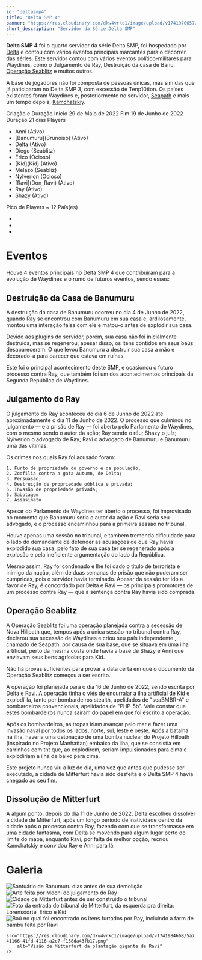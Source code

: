 ```yaml
---
id: "deltasmp4"
title: "Delta SMP 4"
banner: "https://res.cloudinary.com/dkw4vrkc1/image/upload/v1741970657/julgamentodoray2_t65rf5.png"
short_description: "Servidor da Série Delta SMP"
---
```


**Delta SMP 4** foi o quarto servidor da série Delta SMP, foi hospedado por [Delta](Cupertino_Kurt) 
e contou com vários eventos principais marcantes para o decorrer das séries. Este servidor contou 
com vários eventos político-militares para Waydines, como o Julgamento de Ray, Destruição da casa de
Banu, [Operação Seablitz](Operação_Seablitz) e muitos outros.

<Picture 
    image="https://res.cloudinary.com/dkw4vrkc1/image/upload/v1741971461/7ed8ae75de5e4895f5866ba4372503a8TYOMYivxsf5M3dTn-0_fbzfiy.png" 
    description="Primeira Página da Operação Seablitz"
/>

A base de jogadores não foi composta de pessoas únicas, mas sim das que já paticiparam no Delta SMP 
3, com excessão de Tenp10tion. Os países existentes foram Waydines e, posteriormente no servidor, 
[Seapath](Hillpath) e mais um tempo depois, [Kamchatskiy](Kamchatskiy).

<QuickFacts title="Delta SMP 4">
    <CountrySymbols 
        coatOfArms="https://res.cloudinary.com/dkw4vrkc1/image/upload/v1741976009/sentry_gws6wu.webp"
    />
    <tr>
        <td>Criação e Duração</td>
    </tr>
    <tr class="small">
        <td>Início</td>
        <td>29 de Maio de 2022</td>
    </tr>
    <tr class="small">
        <td>Fim</td>
        <td>19 de Junho de 2022</td>
    </tr>
    <tr class="small">
        <td>Duração</td>
        <td>21 dias</td>
    </tr>
    <tr>
        <td>Players</td>
        <td>
            <ul>
                <li>Anni (Ativo)</li>
                <li>[Banumuru](Brunoiso) (Ativo)</li>
                <li>Delta (Ativo)</li>
                <li>Diego (Seablitz)</li>
                <li>Erico (Ocioso)</li>
                <li>[Kid](Kid) (Ativo)</li>
                <li>Melazo (Seabliz)</li>
                <li>Nylverion (Ocioso)</li>
                <li>[Ravi](Don_Ravi) (Ativo)</li>
                <li>Ray (Ativo)</li>
                <li>Shazy (Ativo)</li>
            </ul>
        </td>
    </tr>
    <tr class="small">
        <td>Pico de Players</td>
        <td>~ 12</td>
    </tr>
    <tr>
        <td>País(es)</td>
        <td>
            <ul>
                <li>
                    <CountryCitation country="Waydines"/>
                </li>
                <li>
                    <CountryCitation country="Kamchatskiy"/>
                </li>
                <li>
                    <CountryCitation country="Seapath"/>
                </li>
            </ul>
        </td>
    </tr>
</QuickFacts>

# Eventos
Houve 4 eventos principais no Delta SMP 4 que contribuiram para a evolução de Waydines e o rumo 
de futuros eventos, sendo esses:

## Destruição da Casa de Banumuru
A destruição da casa de Banumuru ocorreu no dia 4 de Junho de 2022, quando Ray se encontrou com 
Banumuru em sua casa e, ardilosamente, montou uma interação falsa com ele e matou-o antes de 
explodir sua casa.

Devido aos plugins do servidor, porém, sua casa não foi inicialmente destruída, mas se regenerou, 
apesar disso, os itens contidos em seus baús desapareceram. O que levou Banumuru a destruir sua casa
a mão e decorado-a para parecer que estava em ruínas.

Este foi o principal acontecimento deste SMP, e ocasionou o futuro processo contra Ray, que também 
foi um dos acontecimentos principais da Segunda República de Waydines.

## Julgamento do Ray
O julgamento do Ray aconteceu do dia 6 de Junho de 2022 até aproximadamente o dia 11 de Junho de 
2022. O processo que culminou no julgamento &mdash; e a prisão de Ray &mdash; foi aberto pelo 
Parlamento de Waydines, com o mesmo sendo o autor da ação; Ray sendo o réu; Shazy o juíz; Nylverion 
o advogado de Ray; Ravi o advogado de Banumuru e Banumuru uma das vítimas.

Os crimes nos quais Ray foi acusado foram:

```
1. Furto de propriedade do governo e da população; 
2. Zoofilia contra a gata Autumn, de Delta;
3. Persuasão;
4. Destruição de propriedade pública e privada;
5. Invasão de propriedade privada;
6. Sabotagem
7. Assasinato
```

Apesar do Parlamento de Waydines ter aberto o processo, foi improvisado no momento que Banumuru 
seria o autor da ação e Ravi seria seu advogado, e o processo encaminhou para a primeira sessão no 
tribunal.

<Picture 
    image="https://res.cloudinary.com/dkw4vrkc1/image/upload/v1741980562/Pietr%C3%A3o_-_Julgamento_do_Ray_pt.2_m_RcpQ-HOAY_-_1235x695_-_7m22s_grh9zj.png" 
    description="Primeira e Única Sessão no Tribunal de Waydines, no Momento do Julgamento."
/>

Houve apenas uma sessão no tribunal, e também tremenda dificuldade para o lado do demandante de 
defender as acusações de que Ray havia explodido sua casa, pelo fato de sua casa ter se regenerado 
após a explosão e pela ineficiente argumentação do lado da República.

Mesmo assim, Ray foi condenado e lhe foi dado o título de terrorista e inimigo da nação, além de 
duas semanas de prisão que não puderam ser cumpridas, pois o servidor havia terminado. Apesar da 
sessão ter ido a favor de Ray, é concordado por Delta e Ravi &mdash; os principais promotores de um 
processo contra Ray &mdash; que a sentença contra Ray havia sido comprada.

## Operação Seablitz
A Operação Seablitz foi uma operação planejada contra a secessão de Nova Hillpath que, tempos após a
única sessão no tribunal contra Ray, declarou sua secessão de Waydines e criou seu país independente
, chamado de Seapath, por causa de sua base, que se situava em uma ilha artificial, perto da mesma 
costa onde havia a base de Shazy e Anni que enviavam seus bens agrícolas para Kid.

Não há provas suficientes para provar a data certa em que o documento da Operação Seablitz começou a
ser escrito.

A operação foi planejada para o dia 16 de Junho de 2022, sendo escrita por Delta e Ravi. A operação 
tinha o viés de encurralar a ilha artificial de Kid e explodí-la, tanto por bombardeiros stealth, 
apelidados de "seaBMBR-A" e bombardeiros convencionais, apelidados de "PHP-5b". Vale constar que 
estes bombardeiros nunca saíram do papel em que foi escrito a operação.

Após os bombardeiros, as tropas iriam avançar pelo mar e fazer uma invasão naval por todos os lados,
norte, sul, leste e oeste. Após a batalha na ilha, haveria uma detonação de uma bomba nuclear do 
Projeto Hillpath (inspirado no Projeto Manhattan) embaixo da ilha, que se consistia em carrinhos com 
tnt que, ao explodirem, seriam impulsionados para cima e explodiriam a ilha de baixo para cima.

Este projeto nunca viu a luz do dia, uma vez que antes que pudesse ser executado, a cidade de 
Mitterfurt havia sido desfeita e o Delta SMP 4 havia chegado ao seu fim.

## Dissolução de Mitterfurt
A algum ponto, depois do dia 11 de Junho de 2022, Delta escolheu dissolver a cidade de Mitterfurt, 
após um longo periodo de inatividade dentro da cidade após o processo contra Ray, fazendo com que se
transformasse em uma cidade fantasma, com Delta se movendo para algum lugar perto do limite do mapa, 
enquanto Ravi, por falta de melhor opção, recriou Kamchatskiy e convidou Ray e Anni para
lá.

# Galeria
<div class="grid w-full">
    <img 
        src="https://res.cloudinary.com/dkw4vrkc1/image/upload/v1741984318/7e7a6c56-669e-4596-9aed-6af66fa112b6.png" 
        alt="Santuário de Banumuru dias antes de sua demolição"
    />
    <img 
        src="https://res.cloudinary.com/dkw4vrkc1/image/upload/v1741970657/julgamentodoray2_t65rf5.png" 
        alt="Arte feita por Mochi do julgamento do Ray"
    />
    <img 
        src="https://res.cloudinary.com/dkw4vrkc1/image/upload/v1741984455/983dcf90-a456-4483-929c-269fa481e60a.png" 
        alt="Cidade de Mitterfurt antes de ser construído o tribunal"
    />
    <img 
        src="https://res.cloudinary.com/dkw4vrkc1/image/upload/v1741984540/617dcbe3-c54a-49b4-999b-4e7c8f767eaa.png" 
        alt="Foto da entrada do tribunal de Mitterfurt, da esquerda pra direita: Lorensoorte, Erico e Kid"
    />
    <img 
        src="https://res.cloudinary.com/dkw4vrkc1/image/upload/v1741984588/50bc0d3b-f3f5-4beb-95c9-0a2cf3dfdbc2.png" 
        alt="Baú no qual foi encontrado os itens furtados por Ray, incluindo a farm de bambu feita por Ravi"
    />
    <img 

        src="https://res.cloudinary.com/dkw4vrkc1/image/upload/v1741984668/5a741166-41fd-4116-a2c7-f158da43fb17.png" 
        alt="Visão de Mitterfurt da plantação gigante de Ravi"
    />
</div>